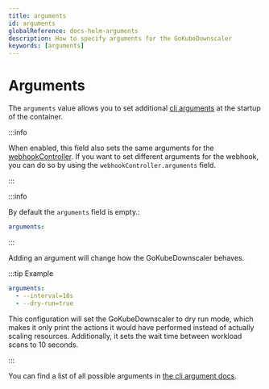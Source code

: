 ```yaml
---
title: arguments
id: arguments
globalReference: docs-helm-arguments
description: How to specify arguments for the GoKubeDownscaler
keywords: [arguments]
---
```


# Arguments

The `arguments` value allows you to set additional [cli arguments](ref:docs-cli-scope) at the startup of the container.

:::info

When enabled, this field also sets the same arguments for the
[webhookController](ref:docs-helm-webhook-controller-enabled).
If you want to set different arguments for the webhook,
you can do so by using the `webhookController.arguments` field.

:::

:::info

By default the `arguments` field is empty.:

```yaml
arguments:
```

:::

Adding an argument will change how the GoKubeDownscaler behaves.

:::tip Example

```yaml
arguments:
  - --interval=10s
  - --dry-run=true
```

This configuration will set the GoKubeDownscaler to dry run mode,
which makes it only print the actions it would have performed instead of actually scaling resources.
Additionally, it sets the wait time between workload scans to 10 seconds.

:::

You can find a list of all possible arguments in [the cli argument docs](ref:docs-cli-scope).
